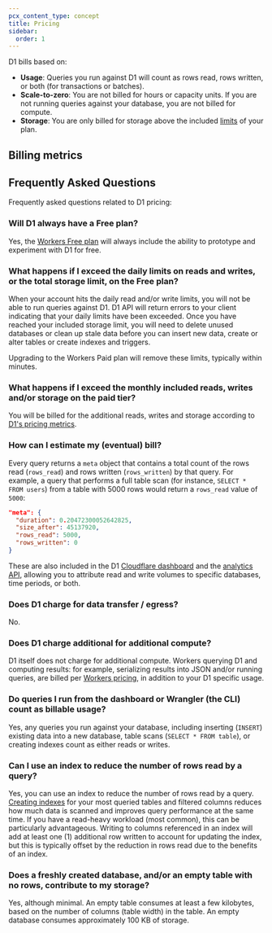 ```yaml
---
pcx_content_type: concept
title: Pricing
sidebar:
  order: 1
---
```



D1 bills based on:

- **Usage**: Queries you run against D1 will count as rows read, rows written, or both (for transactions or batches).
- **Scale-to-zero**: You are not billed for hours or capacity units. If you are not running queries against your database, you are not billed for compute.
- **Storage**: You are only billed for storage above the included [limits](/d1/platform/limits/) of your plan.

## Billing metrics

<Render file="d1-pricing" product="workers" />

## Frequently Asked Questions

Frequently asked questions related to D1 pricing:

### Will D1 always have a Free plan?

Yes, the [Workers Free plan](/workers/platform/pricing/#workers) will always include the ability to prototype and experiment with D1 for free.

### What happens if I exceed the daily limits on reads and writes, or the total storage limit, on the Free plan?

When your account hits the daily read and/or write limits, you will not be able to run queries against D1. D1 API will return errors to your client indicating that your daily limits have been exceeded. Once you have reached your included storage limit, you will need to delete unused databases or clean up stale data before you can insert new data, create or alter tables or create indexes and triggers.

Upgrading to the Workers Paid plan will remove these limits, typically within minutes.

### What happens if I exceed the monthly included reads, writes and/or storage on the paid tier?

You will be billed for the additional reads, writes and storage according to [D1's pricing metrics](#billing-metrics).

### How can I estimate my (eventual) bill?

Every query returns a `meta` object that contains a total count of the rows read (`rows_read`) and rows written (`rows_written`) by that query. For example, a query that performs a full table scan (for instance, `SELECT * FROM users`) from a table with 5000 rows would return a `rows_read` value of `5000`:

```json
"meta": {
  "duration": 0.20472300052642825,
  "size_after": 45137920,
  "rows_read": 5000,
  "rows_written": 0
}
```

These are also included in the D1 [Cloudflare dashboard](https://dash.cloudflare.com) and the [analytics API](/d1/observability/metrics-analytics/), allowing you to attribute read and write volumes to specific databases, time periods, or both.

### Does D1 charge for data transfer / egress?

No.

### Does D1 charge additional for additional compute?

D1 itself does not charge for additional compute. Workers querying D1 and computing results: for example, serializing results into JSON and/or running queries, are billed per [Workers pricing](/workers/platform/pricing/#workers), in addition to your D1 specific usage.

### Do queries I run from the dashboard or Wrangler (the CLI) count as billable usage?

Yes, any queries you run against your database, including inserting (`INSERT`) existing data into a new database, table scans (`SELECT * FROM table`), or creating indexes count as either reads or writes.

### Can I use an index to reduce the number of rows read by a query?

Yes, you can use an index to reduce the number of rows read by a query. [Creating indexes](/d1/build-with-d1/use-indexes/) for your most queried tables and filtered columns reduces how much data is scanned and improves query performance at the same time. If you have a read-heavy workload (most common), this can be particularly advantageous. Writing to columns referenced in an index will add at least one (1) additional row written to account for updating the index, but this is typically offset by the reduction in rows read due to the benefits of an index.

### Does a freshly created database, and/or an empty table with no rows, contribute to my storage?

Yes, although minimal. An empty table consumes at least a few kilobytes, based on the number of columns (table width) in the table. An empty database consumes approximately 100 KB of storage.
